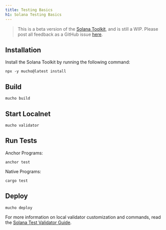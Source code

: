 ```yaml
---
title: Testing Basics
h1: Solana Testing Basics
---
```


> This is a beta version of the [Solana Toolkit](/docs/toolkit/), and is
> still a WIP. Please post all feedback as a GitHub issue
> [here](https://github.com/solana-foundation/developer-content/issues/new?title=%5Btoolkit%5D%20).

## Installation

Install the Solana Toolkit by running the following command:

```shell
npx -y mucho@latest install
```

## Build

```shell
mucho build
```

## Start Localnet

```shell
mucho validator
```

## Run Tests

Anchor Programs:

```shell
anchor test
```

Native Programs:

```shell
cargo test
```

## Deploy

```shell
mucho deploy
```

For more information on local validator customization and commands, read the
[Solana Test Validator Guide](/developers/guides/getstarted/solana-test-validator).
